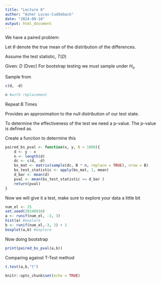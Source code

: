 ```yaml
---
title: "Lecture 8"
author: "Asher Lucas-Cuddeback"
date: "2024-09-18"
output: html_document
---
```

We have a paired problem: 
\begin{center}
$(x_1, y_1),...,(x_n,y_n)$
\end{center}

\begin{center}
$d_i = Y_i - X_i$
\end{center}

\begin{center}
$D=[d_1, ..., d_n]$
\end{center}

Let $\theta$ denote the true mean of the distribution of the differences. 

\begin{center}
$H_o$: $\theta=0$ and $H_a$: $\theta>0$
\end{center}


Assume the test statistic, $T(D)$
\begin{center}
$T(D)=\bar{d}=\frac{\sum_{i=1}^{n}(d_i)}{N}$, $d_i=\bar{y}-\bar{x}$
\end{center}
Given: $D$ (Dvec)
For bootstrap testing we must sample under $H_o$

Sample from 
```r
c(d, -d)

n #with replacement
```
Repeat B Times

\begin{center}
$T(c(d,-d))=0=\bar{d}-\bar{d}=0$
\end{center}

\begin{center}
$D_1^*, ..., D_B^*$
\end{center}
\begin{center} 
$T(D_1^*), ..., T(D_B^*)$
\end{center}

Provides an approximation to the null distribution of our test state. 

To determine the effectiveness of the test we need a p-value. The p-value is defined as.
\begin{center}
$p=\frac{sum((T(D_i^*)\geq T(D)))}{B}$
\end{center}

Create a function to determine this

```r
paired_bs_pval <- function(x, y, B = 1000){
    d <- y - x
    n <- length(d)
    dc <- c(d, -d)
    bs_mat <- matrix(sample(dc, B * n, replace = TRUE), nrow = B)
    bs_test_statistic <- apply(bs_mat, 1, mean)
    d_bar <- mean(d)
    pval <- mean(bs_test_statistic >= d_bar )
    return(pval)
}
```

Now we will give it a test, make sure to explore your data a little bit
```r
num_el <- 25
set.seed(20240918)
a <- runif(num_el, -3, 3)
hist(a) #explore
b <- runif(num_el,-3, 3) + 1
boxplot(a,b) #explore
```

Now doing bootstrap
```r
print(paired_bs_pval(a,b))
```
Comparing against T-Test method
```r
t.test(a,b,"t")
```
```r
knitr::opts_chunk$set(echo = TRUE)
```

